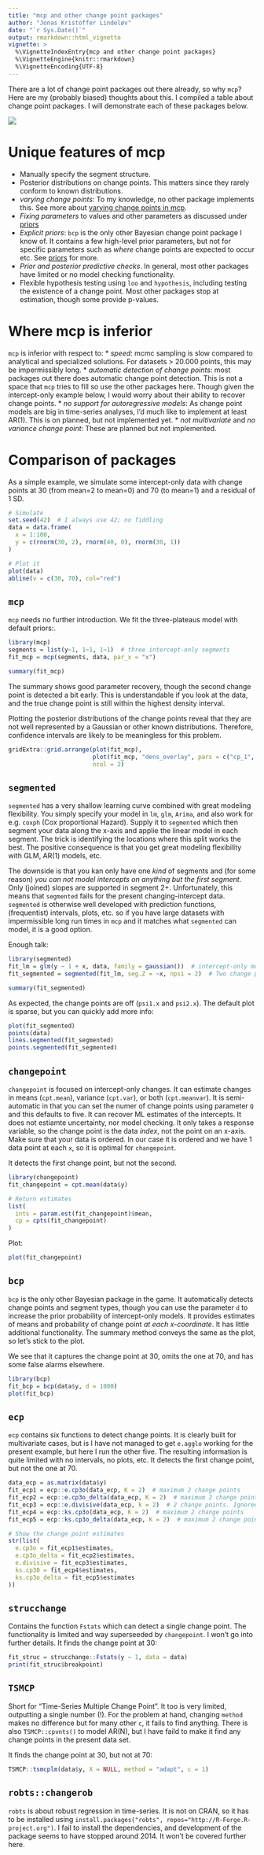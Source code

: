 ```yaml
---
title: "mcp and other change point packages"
author: "Jonas Kristoffer Lindeløv"
date: "`r Sys.Date()`"
output: rmarkdown::html_vignette
vignette: >
  %\VignetteIndexEntry{mcp and other change point packages}
  %\VignetteEngine{knitr::rmarkdown}
  %\VignetteEncoding{UTF-8}
---
```


<!--
TO DO:
 * Write comments to each package
 * Make an overview
 * Do worked examples comparing them.
-->

There are a lot of change point packages out there already, so why `mcp`? Here are my (probably biased) thoughts about this. I compiled a table about change point packages. I will demonstrate each of these packages below.

![](https://github.com/lindeloev/mcp/raw/master/man/figures/packages_table.png)


# Unique features of mcp
 * Manually specify the segment structure.
 * Posterior distributions on change points. This matters since they rarely conform to known distributions.
 * *varying change points*: To my knowledge, no other package implements this. See more about [varying change points in mcp](../docs/articles/varying.html).
 * *Fixing parameters* to values and other parameters as discussed under [priors](../docs/articles/priors.html)
 * *Explicit priors*: `bcp` is the only other Bayesian change point package I know of. It contains a few high-level prior parameters, but not for specific parameters such as *where* change points are expected to occur etc. See [priors](../docs/articles/priors.html) for more.
 * *Prior and posterior predictive checks*. In general, most other packages have limited or no model checking functionality.
 * Flexible hypothesis testing using `loo` and `hypothesis`, including testing the existence of a change point. Most other packages stop at estimation, though some provide p-values.


# Where mcp is inferior
`mcp` is inferior with respect to:
 * *speed*: mcmc sampling is slow compared to analytical and specialized solutions. For datasets > 20.000 points, this may be impermissibly long.
 * *automatic detection of change points*: most packages out there does automatic change point detection. This is not a space that `mcp` tries to fill so use the other packages here. Though given the intercept-only example below, I would worry about their ability to recover change points.
 * *no support for autoregressive models*: As change point models are big in time-series analyses, I'd much like to implement at least AR(1). This is on planned, but not implemented yet.
 * *not multivariate* and *no variance change point*: These are planned but not implemented.



# Comparison of packages
As a simple example, we simulate some intercept-only data with change points at 30 (from mean=2 to mean=0) and 70 (to mean=1) and a residual of 1 SD.

```r
# Simulate
set.seed(42)  # I always use 42; no fiddling
data = data.frame(
  x = 1:100,
  y = c(rnorm(30, 2), rnorm(40, 0), rnorm(30, 1))
)

# Plot it
plot(data)
abline(v = c(30, 70), col="red")
```

## `mcp`
`mcp` needs no further introduction. We fit the three-plateaus model with default priors:.

```r
library(mcp)
segments = list(y~1, 1~1, 1~1)  # three intercept-only segments
fit_mcp = mcp(segments, data, par_x = "x")

summary(fit_mcp)
```

The summary shows good parameter recovery, though the second change point is detected a bit early. This is understandable if you look at the data, and the true change point is still within the highest density interval. 

Plotting the posterior distributions of the change points reveal that they are not well represented by a Gaussian or other known distributions. Therefore, confidence intervals are likely to be meaningless for this problem.

```r
gridExtra::grid.arrange(plot(fit_mcp), 
                        plot(fit_mcp, "dens_overlay", pars = c("cp_1", "cp_2")), 
                        ncol = 2)
```

## `segmented`
`segmented` has a very shallow learning curve combined with great modeling flexibility. You simply specify your model in `lm`, `glm`, `Arima`, and also work for e.g. `coxph` (Cox proportional Hazard). Supply it to `segmented` which then segment your data along the x-axis and applie the linear model in each segment. The trick is identifying the locations where this split works the best. The positive consequence is that you get great modeling flexibility with GLM, AR(1) models, etc. 

The downside is that you kan only have one *kind* of segments and (for some reason) *you can not model intercepts on anything but the first segment*. Only (joined) slopes are supported in segment 2+. Unfortunately, this means that `segmented` fails for the present changing-intercept data. `segmented` is otherwise well developed with prediction functions, (frequentist) intervals, plots, etc. so if you have large datasets with impermissible long run times in `mcp` and it matches what `segmented` can model, it is a good option.

Enough talk:

```r
library(segmented)
fit_lm = glm(y ~ 1 + x, data, family = gaussian())  # intercept-only model
fit_segmented = segmented(fit_lm, seg.Z = ~x, npsi = 2)  # Two change points along x

summary(fit_segmented)
```

As expected, the change points are off (`psi1.x` and `psi2.x`). The default plot is sparse, but you can quickly add more info:


```r
plot(fit_segmented)
points(data)
lines.segmented(fit_segmented)
points.segmented(fit_segmented)
```



## `changepoint`
`changepoint` is focused on intercept-only changes. It can estimate changes in means (`cpt.mean`), variance (`cpt.var`), or both (`cpt.meanvar`). It is semi-automatic in that you can set the numer of change points using parameter `Q` and this defaults to five. It can recover ML estimates of the intercepts. It does not estiamte uncertainty, nor model checking. It only takes a response variable, so the change point is the data *index*, not the point on an x-axis. Make sure that your data is ordered. In our case it is ordered and we have 1 data point at each `x`, so it is optimal for `changepoint`.

It detects the first change point, but not the second.

```r
library(changepoint)
fit_changepoint = cpt.mean(data$y)

# Return estimates
list(
  ints = param.est(fit_changepoint)$mean,
  cp = cpts(fit_changepoint)
)
```

Plot:
```r
plot(fit_changepoint)
```





## `bcp`
`bcp` is the only other Bayesian package in the game. It automatically detects change points and segment types, though you can use the parameter `d` to increase the prior probability of intercept-only models. It provides estimates of means and probability of change point *at each x-coordinate*. It has little additional functionality. The summary method conveys the same as the plot, so let's stick to the plot. 

We see that it captures the change point at 30, omits the one at 70, and has some false alarms elsewhere.

```r
library(bcp)
fit_bcp = bcp(data$y, d = 1000)
plot(fit_bcp)
```


## `ecp`
`ecp` contains six functions to detect change points. It is clearly built for multivariate cases, but is I have not managed to get `e.agglo` working for the present example, but here I run the other five. The resulting information is quite limited with no intervals, no plots, etc. It detects the first change point, but not the one at 70.

```r
data_ecp = as.matrix(data$y)
fit_ecp1 = ecp::e.cp3o(data_ecp, K = 2)  # maximum 2 change points
fit_ecp2 = ecp::e.cp3o_delta(data_ecp, K = 2)  # maximum 2 change points
fit_ecp3 = ecp::e.divisive(data_ecp, k = 2)  # 2 change points. Ignored???
fit_ecp4 = ecp::ks.cp3o(data_ecp, K = 2)  # maximum 2 change points
fit_ecp5 = ecp::ks.cp3o_delta(data_ecp, K = 2)  # maximum 2 change points

# Show the change point estimates
str(list(
  e.cp3o = fit_ecp1$estimates,
  e.cp3o_delta = fit_ecp2$estimates,
  e.divisive = fit_ecp3$estimates,
  ks.cp30 = fit_ecp4$estimates,
  ks.cp3o_delta = fit_ecp5$estimates
))
```



## `strucchange`
Contains the function `Fstats` which can detect a single change point. The functionality is limited and way superseeded by `changepoint`. I won't go into further details. It finds the change point at 30:

```r
fit_struc = strucchange::Fstats(y ~ 1, data = data)
print(fit_struc$breakpoint)
```



## `TSMCP`
Short for "Time-Series Multiple Change Point". It too is very limited, outputting a single number (!). For the problem at hand, changing `method` makes no difference but for many other `c`, it fails to find anything. There is also `TSMCP::cpvnts()` to model AR(N), but I have faild to make it find any change points in the present data set.

It finds the change point at 30, but not at 70:

```r
TSMCP::tsmcplm(data$y, X = NULL, method = "adapt", c = 1)
```


## `robts::changerob`
`robts` is about robust regression in time-series. It is not on CRAN, so it has to be installed using `install.packages("robts", repos="http://R-Forge.R-project.org")`. I fail to install the dependencies, and development of the package seems to have stopped around 2014. It won't be covered further here.
